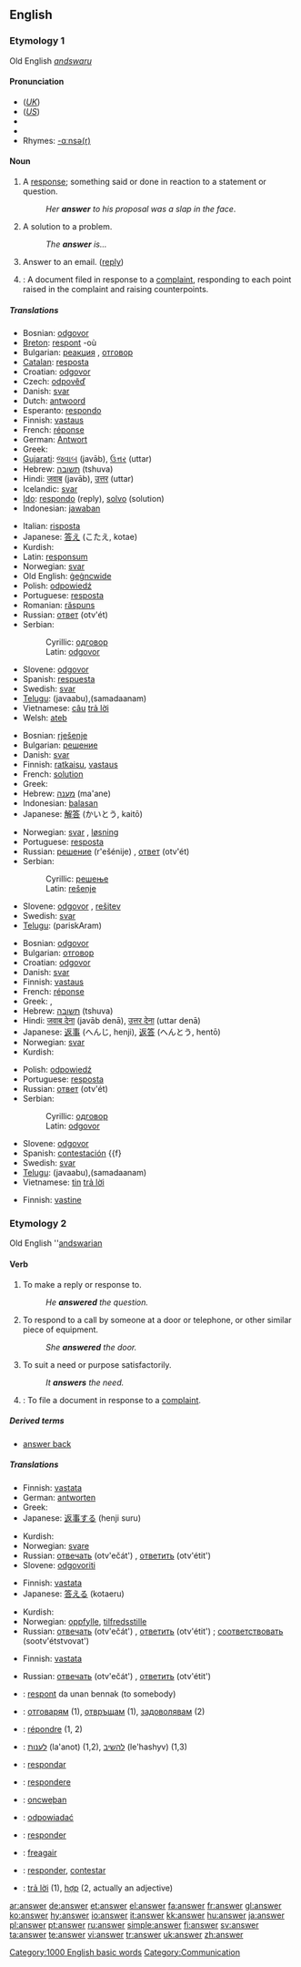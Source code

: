 ==English==
{{rank|written|arms|across|446|answer|early|saying|talk}}

===Etymology 1===
Old English ''[[andswaru]]''

====Pronunciation====
*(''[[Received Pronunciation|UK]]'') {{IPA|/ˈɑːnsə/}}
*(''[[General American|US]]'') {{IPA|/ˈænsɚ/}}
*{{audio|en-gb-answer.ogg|Audio (RP)}}
*{{audio|en-us-answer.ogg|Audio (US)}}
*Rhymes: [[Rhymes:English:-ɑːnsə(r)|-ɑːnsə(r)]]

====Noun====
{{en-noun}}

# A [[response]]; something said or done in reaction to a statement or question.
#: ''Her '''answer''' to his proposal was a slap in the face''.
# A solution to a problem.
#:''The '''answer''' is...''
# Answer to an email. ([[reply]])
# {{law}}: A document filed in response to a [[complaint]], responding to each point raised in the complaint and raising counterpoints.

=====Translations=====
{{trans-top|response}}
*Bosnian: [[odgovor#Bosnian|odgovor]] {{m}}
*[[Breton]]: [[respont]] {{m}} -où
*Bulgarian: [[реакция]] {{f}}, [[отговор]] {{m}}
*[[Catalan]]: [[resposta]] {{f}}
*Croatian: [[odgovor#Croatian|odgovor]] {{m}}
*Czech: [[odpověď]] {{f}}
*Danish: [[svar]] {{n}}
*Dutch: [[antwoord]] {{n}}
*Esperanto: [[respondo]]
*Finnish: [[vastaus]]
*French: [[réponse]] {{f}}
*German: [[Antwort]] {{f}}
*Greek: {{t|el|απάντηση|f|tr=apántisi}}
*[[Gujarati]]: [[જવાબ]] (javāb), [[ઉત્તર]] (uttar)
*Hebrew: [[תשובה]] (tshuva) {{f}}
*Hindi: [[जवाब]] (javāb), [[उत्तर]] (uttar)
*Icelandic: [[svar]] {{n}}
*[[Ido]]: [[respondo]] (reply), [[solvo]] (solution)
*Indonesian: [[jawab]]an
{{trans-mid}}
*Italian: [[risposta]] {{f}}
*Japanese: [[答え]] (こたえ, kotae)
*Kurdish: {{KUchar|[[وه‌ڵام]]}}
*Latin: [[responsum]] {{n}}
*Norwegian: [[svar]] {{n}}
*Old English: [[gegncwide|ġeġncwide]] {{m}}
*Polish: [[odpowiedź]] {{f}}
*Portuguese: [[resposta]] {{f}}
*Romanian: [[răspuns]] {{n}}
*Russian: [[ответ]] (otv'ét) {{m}}
*Serbian:
*:Cyrillic: [[одговор#Serbian|одговор]] {{m}}
*:Latin: [[odgovor#Serbian|odgovor]] {{m}}
*Slovene: [[odgovor]] {{m}}
*Spanish: [[respuesta]] {{f}}
*Swedish: [[svar]] {{n}}
*[[Telugu]]: (javaabu){{t|te|జవాబు}},(samadaanam){{t|te|సమాధానం}}
*Vietnamese: [[câu]] [[trả lời]]
*Welsh: [[ateb]]
{{trans-bottom}}

{{trans-top|solution}}
*Bosnian: [[rješenje#Bosnian|rješenje]] {{n}}
*Bulgarian: [[решение]] {{n}}
*Danish: [[svar]] {{n}}
*Finnish: [[ratkaisu]], [[vastaus]]
*French: [[solution]]
*Greek: {{t|el|λύση|f|tr=lýsi}}
*Hebrew: [[מענה]] (ma'ane) {{m}}
*Indonesian: [[balas]]an
*Japanese: [[解答]] (かいとう, kaitō)
{{trans-mid}}
*Norwegian: [[svar]] {{n}}, [[løsning]] {{m}}
*Portuguese: [[resposta]] {{f}}
*Russian: [[решение]] (r'ešénije) {{n}}, [[ответ]] (otv'ét) {{m}}
*Serbian:
*:Cyrillic: [[решење#Serbian|решење]] {{n}}
*:Latin: [[rešenje#Serbian|rešenje]] {{n}}
*Slovene: [[odgovor]] {{m}}, [[rešitev]] {{f}}
*Swedish: [[svar]] {{n}}
*[[Telugu]]: (pariskAram){{t|te|పరిష్కారం}}
{{trans-bottom}}

{{trans-top|reply to e-mail}}
*Bosnian: [[odgovor#Bosnian|odgovor]] {{m}}
*Bulgarian: [[отговор]]
*Croatian: [[odgovor#Croatian|odgovor]] {{m}}
*Danish: [[svar]] {{n}}
*Finnish: [[vastaus]]
*French: [[réponse]]
*Greek: {{t|el|απάντηση|f|tr=apántisi}}, {{t|el|απόκριση|f|tr=apókrisi}}
*Hebrew: [[תשובה]] (tshuva) {{f}}
*Hindi: [[जवाब देना]] (javāb denā), [[उत्तर देना]] (uttar denā)
*Japanese: [[返事]] (へんじ, henji), [[返答]] (へんとう, hentō)
*Norwegian: [[svar]] {{n}}
*Kurdish: {{KUchar|[[وه‌ڵام]]}}
{{trans-mid}}
*Polish: [[odpowiedź]] {{f}}
*Portuguese: [[resposta]] {{f}}
*Russian: [[ответ]] (otv'ét) {{m}}
*Serbian:
*:Cyrillic: [[одговор#Serbian|одговор]] {{m}}
*:Latin: [[odgovor#Serbian|odgovor]] {{m}}
*Slovene: [[odgovor]] {{m}}
*Spanish: [[contestación]] {{f}
*Swedish: [[svar]] {{n}}
*[[Telugu]]: (javaabu){{t|te|జవాబు}},(samadaanam){{t|te|సమాధానం}}
*Vietnamese: [[Tin#Vietnamese|tin]] [[trả lời]]
{{trans-bottom}}

{{trans-top|document filed in response to a complaint}}
*Finnish: [[vastine]]
{{trans-mid}}
{{trans-bottom}}

===Etymology 2===
Old English ''[[andswarian]]

====Verb====
{{en-verb}}

# To make a reply or response to.
#: ''He '''answered''' the question.''
# To respond to a call by someone at a door or telephone, or other similar piece of equipment.
#: ''She '''answered''' the door.''<!-- This meaning is not the same as nº1. Many learners of English have problems understanding how one can answer a door, as a door does not talk -->
# To suit a need or purpose satisfactorily.
#: ''It '''answers''' the need.''
# {{law}}: To file a document in response to a [[complaint]].

=====Derived terms=====
*[[answer back]]

=====Translations=====
{{trans-top|to make a reply or response to}}
*Finnish: [[vastata]]
*German: [[antworten]]
*Greek: {{t|el|απαντώ||tr=apantó}}
*Japanese: [[返事する]] (henji suru)
{{trans-mid}}
*Kurdish: {{KUchar|[[وه‌ڵام]]}}
*Norwegian: [[svare]]
*Russian: [[отвечать]] (otv'ečát') {{impf}}, [[ответить]] (otv'étit') {{pf}}
*Slovene: [[odgovoriti]]
{{trans-bottom}}

{{trans-top|to suit a need or purpose satisfactorily}}
*Finnish: [[vastata]]
*Japanese: [[答える]] (kotaeru)
{{trans-mid}}
*Kurdish: {{KUchar|[[جێ به‌جێ]]}}
*Norwegian: [[oppfylle]], [[tilfredsstille]]
*Russian: [[отвечать]] (otv'ečát') {{impf}}, [[ответить]] (otv'étit') {{pf}}; [[соответствовать]] (sootv'étstvovat') {{pf}}
{{trans-bottom}}

{{trans-top|law: to file a response to a complaint}}
*Finnish: [[vastata]]
{{trans-mid}}
*Russian: [[отвечать]] (otv'ečát') {{impf}}, [[ответить]] (otv'étit') {{pf}}
{{trans-bottom}}

{{checktrans-top}}
*{{ttbc|Breton}}: [[respont]] da unan bennak (to somebody)
*{{ttbc|Bulgarian}}: [[отговарям]] (1), [[отвръщам]] (1), [[задоволявам]] (2)
*{{ttbc|French}}: [[répondre]] (1, 2)
*{{ttbc|Hebrew}}: [[לענות]] (la'anot) (1,2), [[להשיב]] (le'hashyv) (1,3)
*{{ttbc|Ido}}: [[respondar]]
*{{ttbc|Latin}}: [[respondere]]
{{trans-mid}}
*{{ttbc|Old English}}: [[oncweþan]]
*{{ttbc|Polish}}: [[odpowiadać]]
*{{ttbc|Portuguese}}: [[responder]]
*{{ttbc|Scottish Gaelic}}: [[freagair]]
*{{ttbc|Spanish}}: [[responder]], [[contestar]]
*{{ttbc|Vietnamese}}: [[trả lời]] (1), [[hợp]] (2, actually an adjective)
{{trans-bottom}}

[[Category:1000 English basic words]]
[[Category:Communication]]

[[ar:answer]]
[[de:answer]]
[[et:answer]]
[[el:answer]]
[[fa:answer]]
[[fr:answer]]
[[gl:answer]]
[[ko:answer]]
[[hy:answer]]
[[io:answer]]
[[it:answer]]
[[kk:answer]]
[[hu:answer]]
[[ja:answer]]
[[pl:answer]]
[[pt:answer]]
[[ru:answer]]
[[simple:answer]]
[[fi:answer]]
[[sv:answer]]
[[ta:answer]]
[[te:answer]]
[[vi:answer]]
[[tr:answer]]
[[uk:answer]]
[[zh:answer]]